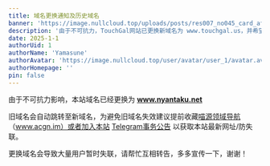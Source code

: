 ```yaml
---
title: 域名更换通知及历史域名
banner: 'https://image.nullcloud.top/uploads/posts/res007_no045_card_after_training.avif'
description: '由于不可抗力，TouchGal网站已更换新域名为 www.touchgal.us，并希望用户能帮忙互相转告和宣传。'
date: 2025-1-1
authorUid: 1
authorName: 'Yamasune'
authorAvatar: 'https://image.nullcloud.top/user/avatar/user_1/avatar.avif'
authorHomepage: ''
pin: false
---
```


由于不可抗力影响，本站域名已经更换为 **www.nyantaku.net**

旧域名会自动跳转至新域名，为避免旧域名失效建议提前收藏[喵源领域导航](https://wwwacgn.im/)（www.acgn.im）或者加入本站 [Telegram事务公告](https://t.me/nekotaku_channel) 以获取本站最新网址/防失联。

更换域名会导致大量用户暂时失联，请帮忙互相转告，多多宣传一下，谢谢！
